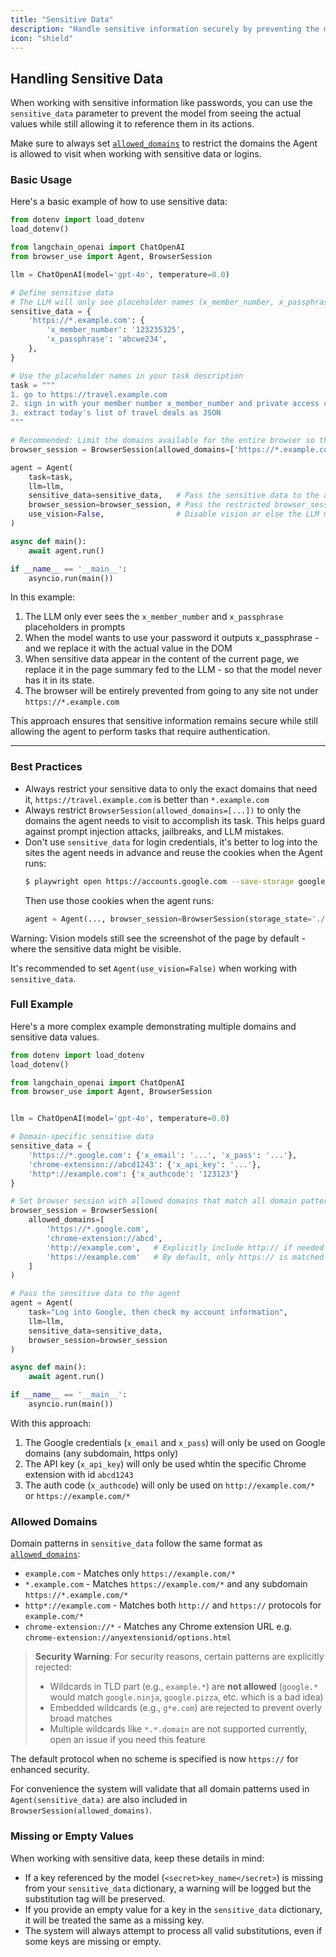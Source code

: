 ```yaml
---
title: "Sensitive Data"
description: "Handle sensitive information securely by preventing the model from seeing actual passwords."
icon: "shield"
---
```


## Handling Sensitive Data

When working with sensitive information like passwords, you can use the `sensitive_data` parameter to prevent the model from seeing the actual values while still allowing it to reference them in its actions.

Make sure to always set [`allowed_domains`](https://docs.browser-use.com/customize/browser-settings#allowed-domains) to restrict the domains the Agent is allowed to visit when working with sensitive data or logins.

### Basic Usage

Here's a basic example of how to use sensitive data:

```python
from dotenv import load_dotenv
load_dotenv()

from langchain_openai import ChatOpenAI
from browser_use import Agent, BrowserSession

llm = ChatOpenAI(model='gpt-4o', temperature=0.0)

# Define sensitive data
# The LLM will only see placeholder names (x_member_number, x_passphrase), never the actual values
sensitive_data = {
    'https://*.example.com': {
        'x_member_number': '123235325',
        'x_passphrase': 'abcwe234',
    },
}

# Use the placeholder names in your task description
task = """
1. go to https://travel.example.com
2. sign in with your member number x_member_number and private access code x_passphrase
3. extract today's list of travel deals as JSON
"""

# Recommended: Limit the domains available for the entire browser so the Agent can't be tricked into visiting untrusted URLs
browser_session = BrowserSession(allowed_domains=['https://*.example.com'])

agent = Agent(
    task=task,
    llm=llm,
    sensitive_data=sensitive_data,   # Pass the sensitive data to the agent
    browser_session=browser_session, # Pass the restricted browser_session to limit URLs Agent can visit
    use_vision=False,                # Disable vision or else the LLM might see entered values in screenshots
)

async def main():
    await agent.run()

if __name__ == '__main__':
    asyncio.run(main())
```

In this example:

1. The LLM only ever sees the `x_member_number` and `x_passphrase` placeholders in prompts
2. When the model wants to use your password it outputs x_passphrase - and we replace it with the actual value in the DOM
3. When sensitive data appear in the content of the current page, we replace it in the page summary fed to the LLM - so that the model never has it in its state.
4. The browser will be entirely prevented from going to any site not under `https://*.example.com`

This approach ensures that sensitive information remains secure while still allowing the agent to perform tasks that require authentication.

---

### Best Practices

- Always restrict your sensitive data to only the exact domains that need it, `https://travel.example.com` is better than `*.example.com`
- Always restrict `BrowserSession(allowed_domains=[...])` to only the domains the agent needs to visit to accomplish its task. This helps guard against prompt injection attacks, jailbreaks, and LLM mistakes.
- Don't use `sensitive_data` for login credentials, it's better to log into the sites the agent needs in advance and reuse the cookies when the Agent runs:
    ```bash
    $ playwright open https://accounts.google.com --save-storage google_cookies.json
    ```
    Then use those cookies when the agent runs:
    ```python
    agent = Agent(..., browser_session=BrowserSession(storage_state='./google_cookies.json'))
    ```

<Warning>

Warning: Vision models still see the screenshot of the page by default - where the sensitive data might be visible.

It's recommended to set `Agent(use_vision=False)` when working with `sensitive_data`.

</Warning>


### Full Example

Here's a more complex example demonstrating multiple domains and sensitive data values.

```python
from dotenv import load_dotenv
load_dotenv()

from langchain_openai import ChatOpenAI
from browser_use import Agent, BrowserSession


llm = ChatOpenAI(model='gpt-4o', temperature=0.0)

# Domain-specific sensitive data
sensitive_data = {
    'https://*.google.com': {'x_email': '...', 'x_pass': '...'},
    'chrome-extension://abcd1243': {'x_api_key': '...'},
    'http*://example.com': {'x_authcode': '123123'}
}

# Set browser session with allowed domains that match all domain patterns in sensitive_data
browser_session = BrowserSession(
    allowed_domains=[
        'https://*.google.com',
        'chrome-extension://abcd',
        'http://example.com',   # Explicitly include http:// if needed
        'https://example.com'   # By default, only https:// is matched
    ]
)

# Pass the sensitive data to the agent
agent = Agent(
    task="Log into Google, then check my account information",
    llm=llm,
    sensitive_data=sensitive_data,
    browser_session=browser_session
)

async def main():
    await agent.run()

if __name__ == '__main__':
    asyncio.run(main())
```

With this approach:

1. The Google credentials (`x_email` and `x_pass`) will only be used on Google domains (any subdomain, https only)
2. The API key (`x_api_key`) will only be used whtin the specific Chrome extension with id `abcd1243`
3. The auth code (`x_authcode`) will only be used on `http://example.com/*` or `https://example.com/*`


<!-- old section titles to avoid breaking anchor links: -->
<a name="allowed_domains"></a>
<a name="domain-pattern-format"></a>


### Allowed Domains

Domain patterns in `sensitive_data` follow the same format as [`allowed_domains`](https://docs.browser-use.com/customize/browser-settings#allowed-domains):

- `example.com` - Matches only `https://example.com/*`
- `*.example.com` - Matches `https://example.com/*` and any subdomain `https://*.example.com/*`
- `http*://example.com` - Matches both `http://` and `https://` protocols for `example.com/*`
- `chrome-extension://*` - Matches any Chrome extension URL e.g. `chrome-extension://anyextensionid/options.html`

> **Security Warning**: For security reasons, certain patterns are explicitly rejected:
> - Wildcards in TLD part (e.g., `example.*`) are **not allowed** (`google.*` would match `google.ninja`, `google.pizza`, etc. which is a bad idea)
> - Embedded wildcards (e.g., `g*e.com`) are rejected to prevent overly broad matches
> - Multiple wildcards like `*.*.domain` are not supported currently, open an issue if you need this feature

The default protocol when no scheme is specified is now `https://` for enhanced security.

For convenience the system will validate that all domain patterns used in `Agent(sensitive_data)` are also included in `BrowserSession(allowed_domains)`.

### Missing or Empty Values

When working with sensitive data, keep these details in mind:

- If a key referenced by the model (`<secret>key_name</secret>`) is missing from your `sensitive_data` dictionary, a warning will be logged but the substitution tag will be preserved.
- If you provide an empty value for a key in the `sensitive_data` dictionary, it will be treated the same as a missing key.
- The system will always attempt to process all valid substitutions, even if some keys are missing or empty.
